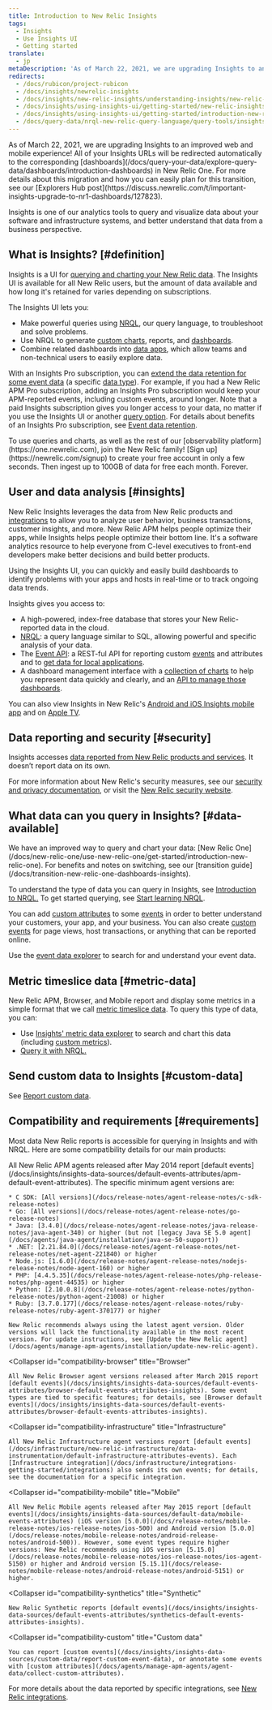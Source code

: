 ```yaml
---
title: Introduction to New Relic Insights
tags:
  - Insights
  - Use Insights UI
  - Getting started
translate:
  - jp
metaDescription: 'As of March 22, 2021, we are upgrading Insights to an improved web and mobile experience with New Relic One Dashboards.'
redirects:
  - /docs/rubicon/project-rubicon
  - /docs/insights/newrelic-insights
  - /docs/insights/new-relic-insights/understanding-insights/new-relic-insights
  - /docs/insights/using-insights-ui/getting-started/new-relic-insights
  - /docs/insights/using-insights-ui/getting-started/introduction-new-relic-insights
  - /docs/query-data/nrql-new-relic-query-language/query-tools/insights-query-gather-visualize-data
---
```


<Callout variant="important">
  As of March 22, 2021, we are upgrading Insights to an improved web and mobile experience! All of your Insights URLs will be redirected automatically to the corresponding [dashboards](/docs/query-your-data/explore-query-data/dashboards/introduction-dashboards) in New Relic One. For more details about this migration and how you can easily plan for this transition, see our [Explorers Hub post](https://discuss.newrelic.com/t/important-insights-upgrade-to-nr1-dashboards/127823).
</Callout>

Insights is one of our analytics tools to query and visualize data about your software and infrastructure systems, and better understand that data from a business perspective.

## What is Insights? [#definition]

Insights is a UI for [querying and charting your New Relic data](/docs/using-new-relic/data/understand-data/query-new-relic-data). The Insights UI is available for all New Relic users, but the amount of data available and how long it's retained for varies depending on subscriptions.

The Insights UI lets you:

* Make powerful queries using [NRQL](/docs/query-data/nrql-new-relic-query-language/getting-started/introduction-nrql), our query language, to troubleshoot and solve problems.
* Use NRQL to generate [custom charts](/docs/insights/use-insights-ui/manage-dashboards/add-customize-nrql-charts), reports, and [dashboards](/docs/insights/use-insights-ui/manage-dashboards/create-edit-insights-dashboards).
* Combine related dashboards into [data apps](/docs/insights/new-relic-insights/data-apps/building-data-apps), which allow teams and non-technical users to easily explore data.

With an Insights Pro subscription, you can [extend the data retention for some event data](/docs/accounts/accounts/data-management/event-data-retention#insights-pro) (a specific [data type](/docs/using-new-relic/data/understand-data/new-relic-data-types)). For example, if you had a New Relic APM Pro subscription, adding an Insights Pro subscription would keep your APM-reported events, including custom events, around longer. Note that a paid Insights subscription gives you longer access to your data, no matter if you use the Insights UI or another [query option](/docs/using-new-relic/data/understand-data/query-new-relic-data). For details about benefits of an Insights Pro subscription, see [Event data retention](/docs/accounts/accounts/data-management/event-data-retention#insights-pro).

<Callout variant="tip">
  To use queries and charts, as well as the rest of our [observability platform](https://one.newrelic.com), join the New Relic family! [Sign up](https://newrelic.com/signup) to create your free account in only a few seconds. Then ingest up to 100GB of data for free each month. Forever.
</Callout>

## User and data analysis [#insights]

New Relic Insights leverages the data from New Relic products and [integrations](https://newrelic.com/integrations) to allow you to analyze user behavior, business transactions, customer insights, and more. New Relic APM helps people optimize their apps, while Insights helps people optimize their bottom line. It's a software analytics resource to help everyone from C-level executives to front-end developers make better decisions and build better products.

Using the Insights UI, you can quickly and easily build dashboards to identify problems with your apps and hosts in real-time or to track ongoing data trends.

Insights gives you access to:

* A high-powered, index-free database that stores your New Relic-reported data in the cloud.
* [NRQL](/docs/query-data/nrql-new-relic-query-language/getting-started/introduction-nrql): a query language similar to SQL, allowing powerful and specific analysis of your data.
* The [Event API](/docs/insights/insights-data-sources/custom-data/introduction-event-api): a REST-ful API for reporting custom [events](/docs/using-new-relic/data/understand-data/new-relic-data-types#event-data) and attributes and to [get data for local applications](/docs/insights/new-relic-insights/querying-data-remotely/querying-your-data-remotely).
* A dashboard management interface with a [collection of charts](/docs/insights/use-insights-ui/manage-dashboards/chart-types) to help you represent data quickly and clearly, and an [API to manage those dashboards](/docs/insights/insights-api/manage-dashboards/insights-dashboard-api).

You can also view Insights in New Relic's [Android and iOS Insights mobile app](/docs/mobile-monitoring/new-relic-mobile-apps/insights-app/insights-app-android-ios) and on [Apple TV](/docs/mobile-monitoring/new-relic-mobile-apps/insights-app/insights-app-apple-tv).

## Data reporting and security [#security]

Insights accesses [data reported from New Relic products and services](/docs/insights/insights-data-sources/default-data/insights-default-data-other-new-relic-products). It doesn’t report data on its own.

For more information about New Relic's security measures, see our [security and privacy documentation](/docs/using-new-relic/new-relic-security/security/security-matters-data-privacy-new-relic), or visit the [New Relic security website](https://newrelic.com/why-new-relic/security).

## What data can you query in Insights? [#data-available]

<Callout variant="important">
  We have an improved way to query and chart your data: [New Relic One](/docs/new-relic-one/use-new-relic-one/get-started/introduction-new-relic-one). For benefits and notes on switching, see our [transition guide](/docs/transition-new-relic-one-dashboards-insights).
</Callout>

To understand the type of data you can query in Insights, see [Introduction to NRQL.](/docs/query-data/nrql-new-relic-query-language/getting-started/introduction-nrql#what-you-can-query) To get started querying, see [Start learning NRQL](/docs/query-data/nrql-new-relic-query-language/getting-started/introduction-nrql#start-learning).

You can add [custom attributes](/docs/insights/new-relic-insights/decorating-events/insights-custom-attributes) to some [events](/docs/using-new-relic/data/understand-data/new-relic-data-types#events-new-relic) in order to better understand your customers, your app, and your business. You can also create [custom events](/docs/insights/new-relic-insights/adding-querying-data/inserting-custom-events) for page views, host transactions, or anything that can be reported online.

Use the [event data explorer](/docs/insights/explore-data/data-explorer/event-explorer-query-chart-your-event-data) to search for and understand your event data.

## Metric timeslice data [#metric-data]

New Relic APM, Browser, and Mobile report and display some metrics in a simple format that we call [metric timeslice data](/docs/using-new-relic/data/understand-data/new-relic-data-types#timeslice-data). To query this type of data, you can:

* Use [Insights' metric data explorer](/docs/insights/new-relic-insights/explore/metric-data-explorer-search-chart-metrics-sent-new-relic-agents) to search and chart this data (including [custom metrics](/docs/agents/manage-apm-agents/agent-metrics/custom-metrics)).
* [Query it with NRQL.](/docs/query-data/nrql-new-relic-query-language/nrql-query-tutorials/query-metric-timeslice-data-nrql)

## Send custom data to Insights [#custom-data]

See [Report custom data](/docs/insights/insights-data-sources/custom-data/send-custom-data-insights).

## Compatibility and requirements [#requirements]

Most data New Relic reports is accessible for querying in Insights and with NRQL. Here are some compatibility details for our main products:

<CollapserGroup>
  <Collapser
    id="compatibility-apm"
    title="APM"
  >
    All New Relic APM agents released after May 2014 report [default events](/docs/insights/insights-data-sources/default-events-attributes/apm-default-event-attributes). The specific minimum agent versions are:

    * C SDK: [All versions](/docs/release-notes/agent-release-notes/c-sdk-release-notes)
    * Go: [All versions](/docs/release-notes/agent-release-notes/go-release-notes)
    * Java: [3.4.0](/docs/release-notes/agent-release-notes/java-release-notes/java-agent-340) or higher (but not [legacy Java SE 5.0 agent](/docs/agents/java-agent/installation/java-se-50-support))
    * .NET: [2.21.84.0](/docs/release-notes/agent-release-notes/net-release-notes/net-agent-221840) or higher
    * Node.js: [1.6.0](/docs/release-notes/agent-release-notes/nodejs-release-notes/node-agent-160) or higher
    * PHP: [4.4.5.35](/docs/release-notes/agent-release-notes/php-release-notes/php-agent-44535) or higher
    * Python: [2.10.0.8](/docs/release-notes/agent-release-notes/python-release-notes/python-agent-21008) or higher
    * Ruby: [3.7.0.177](/docs/release-notes/agent-release-notes/ruby-release-notes/ruby-agent-370177) or higher

    New Relic recommends always using the latest agent version. Older versions will lack the functionality available in the most recent version. For update instructions, see [Update the New Relic agent](/docs/agents/manage-apm-agents/installation/update-new-relic-agent).
  </Collapser>

  <Collapser
    id="compatibility-browser"
    title="Browser"
  >
    All New Relic Browser agent versions released after March 2015 report [default events](/docs/insights/insights-data-sources/default-events-attributes/browser-default-events-attributes-insights). Some event types are tied to specific features; for details, see [Browser default events](/docs/insights/insights-data-sources/default-events-attributes/browser-default-events-attributes-insights).
  </Collapser>

  <Collapser
    id="compatibility-infrastructure"
    title="Infrastructure"
  >
    All New Relic Infrastructure agent versions report [default events](/docs/infrastructure/new-relic-infrastructure/data-instrumentation/default-infrastructure-attributes-events). Each [Infrastructure integration](/docs/infrastructure/integrations-getting-started/integrations) also sends its own events; for details, see the documentation for a specific integration.
  </Collapser>

  <Collapser
    id="compatibility-mobile"
    title="Mobile"
  >
    All New Relic Mobile agents released after May 2015 report [default events](/docs/insights/insights-data-sources/default-data/mobile-events-attributes) (iOS version [5.0.0](/docs/release-notes/mobile-release-notes/ios-release-notes/ios-500) and Android version [5.0.0](/docs/release-notes/mobile-release-notes/android-release-notes/android-500)). However, some event types require higher versions: New Relic recommends using iOS version [5.15.0](/docs/release-notes/mobile-release-notes/ios-release-notes/ios-agent-5150) or higher and Android version [5.15.1](/docs/release-notes/mobile-release-notes/android-release-notes/android-5151) or higher.
  </Collapser>

  <Collapser
    id="compatibility-synthetics"
    title="Synthetic"
  >
    New Relic Synthetic reports [default events](/docs/insights/insights-data-sources/default-events-attributes/synthetics-default-events-attributes-insights).
  </Collapser>

  <Collapser
    id="compatibility-custom"
    title="Custom data"
  >
    You can report [custom events](/docs/insights/insights-data-sources/custom-data/report-custom-event-data), or annotate some events with [custom attributes](/docs/agents/manage-apm-agents/agent-data/collect-custom-attributes).
  </Collapser>
</CollapserGroup>

For more details about the data reported by specific integrations, see [New Relic integrations](https://newrelic.com/integrations).
